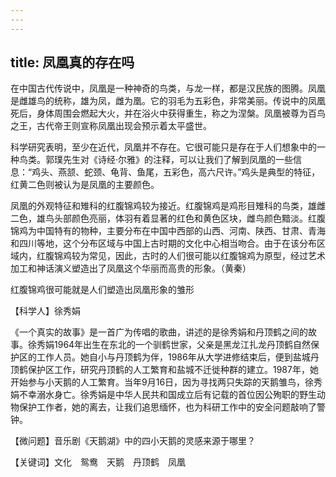 ```yaml
---
---
---
```

title: 凤凰真的存在吗
---




在中国古代传说中，凤凰是一种神奇的鸟类，与龙一样，都是汉民族的图腾。凤凰是雌雄鸟的统称，雄为凤，雌为凰。它的羽毛为五彩色，非常美丽。传说中的凤凰死后，身体周围会燃起大火，并在浴火中获得重生，称之为涅槃。凤凰被尊为百鸟之王，古代帝王则宣称凤凰出现会预示着太平盛世。

科学研究表明，至少在近代，凤凰并不存在。它很可能只是存在于人们想象中的一种鸟类。郭璞先生对《诗经·尔雅》的注释，可以让我们了解到凤凰的一些信息：“鸡头、燕颔、蛇颈、龟背、鱼尾，五彩色，高六尺许。”鸡头是典型的特征，红黄二色则被认为是凤凰的主要颜色。



凤凰的外观特征和雉科的红腹锦鸡较为接近。红腹锦鸡是鸡形目雉科的鸟类，雄雌二色，雄鸟头部颜色亮丽，体羽有着显著的红色和黄色区块，雌鸟颜色黯淡。红腹锦鸡为中国特有的物种，主要分布在中国中西部的山西、河南、陕西、甘肃、青海和四川等地，这个分布区域与中国上古时期的文化中心相当吻合。由于在该分布区域内，红腹锦鸡较为常见，因此，古时的人们很可能以红腹锦鸡为原型，经过艺术加工和神话演义塑造出了凤凰这个华丽而高贵的形象。（黄秦）

红腹锦鸡很可能就是人们塑造出凤凰形象的雏形





【科学人】徐秀娟

《一个真实的故事》是一首广为传唱的歌曲，讲述的是徐秀娟和丹顶鹤之间的故事。徐秀娟1964年出生在东北的一个驯鹤世家，父亲是黑龙江扎龙丹顶鹤自然保护区的工作人员。她自小与丹顶鹤为伴，1986年从大学进修结束后，便到盐城丹顶鹤保护区工作，研究丹顶鹤的人工繁育和盐城不迁徙种群的建立。1987年，她开始参与小天鹅的人工繁育。当年9月16日，因为寻找两只失踪的天鹅雏鸟，徐秀娟不幸溺水身亡。徐秀娟是中华人民共和国成立后有记载的首位因公殉职的野生动物保护工作者，她的离去，让我们追思缅怀，也为科研工作中的安全问题敲响了警钟。

【微问题】音乐剧《天鹅湖》中的四小天鹅的灵感来源于哪里？

【关键词】文化　鸳鸯　天鹅　丹顶鹤　凤凰